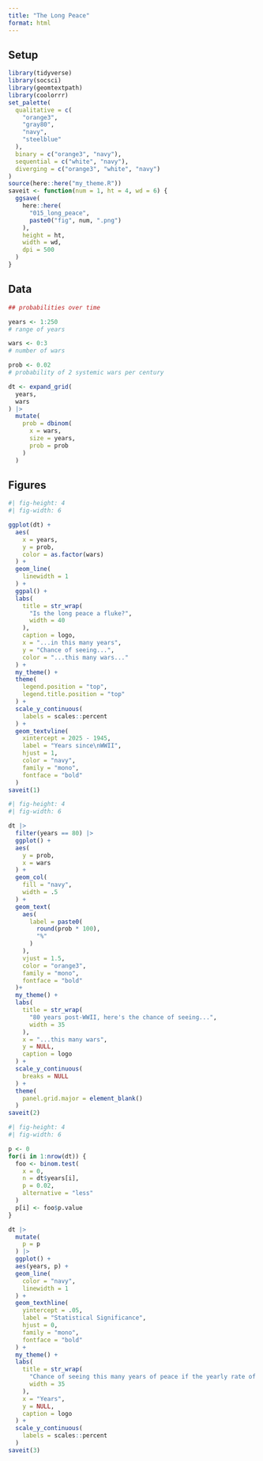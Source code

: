 ```yaml
---
title: "The Long Peace"
format: html
---
```


## Setup

```r
library(tidyverse)
library(socsci)
library(geomtextpath)
library(coolorrr)
set_palette(
  qualitative = c(
    "orange3",
    "gray80",
    "navy",
    "steelblue"
  ),
  binary = c("orange3", "navy"),
  sequential = c("white", "navy"),
  diverging = c("orange3", "white", "navy")
)
source(here::here("my_theme.R"))
saveit <- function(num = 1, ht = 4, wd = 6) {
  ggsave(
    here::here(
      "015_long_peace",
      paste0("fig", num, ".png")
    ),
    height = ht,
    width = wd,
    dpi = 500
  )
}
```


## Data

```r
## probabilities over time

years <- 1:250
# range of years

wars <- 0:3
# number of wars

prob <- 0.02
# probability of 2 systemic wars per century

dt <- expand_grid(
  years,
  wars
) |>
  mutate(
    prob = dbinom(
      x = wars,
      size = years,
      prob = prob
    )
  )
```

## Figures

```r
#| fig-height: 4
#| fig-width: 6

ggplot(dt) +
  aes(
    x = years,
    y = prob,
    color = as.factor(wars)
  ) +
  geom_line(
    linewidth = 1
  ) +
  ggpal() +
  labs(
    title = str_wrap(
      "Is the long peace a fluke?",
      width = 40
    ),
    caption = logo,
    x = "...in this many years",
    y = "Chance of seeing...",
    color = "...this many wars..."
  ) +
  my_theme() +
  theme(
    legend.position = "top",
    legend.title.position = "top"
  ) +
  scale_y_continuous(
    labels = scales::percent
  ) +
  geom_textvline(
    xintercept = 2025 - 1945,
    label = "Years since\nWWII",
    hjust = 1,
    color = "navy",
    family = "mono",
    fontface = "bold"
  )
saveit(1)
```

```r
#| fig-height: 4
#| fig-width: 6

dt |>
  filter(years == 80) |>
  ggplot() +
  aes(
    y = prob,
    x = wars
  ) +
  geom_col(
    fill = "navy",
    width = .5
  ) +
  geom_text(
    aes(
      label = paste0(
        round(prob * 100), 
        "%"
      )
    ),
    vjust = 1.5,
    color = "orange3",
    family = "mono",
    fontface = "bold"
  )+
  my_theme() +
  labs(
    title = str_wrap(
      "80 years post-WWII, here's the chance of seeing...",
      width = 35
    ),
    x = "...this many wars",
    y = NULL,
    caption = logo
  ) +
  scale_y_continuous(
    breaks = NULL
  ) +
  theme(
    panel.grid.major = element_blank()
  )
saveit(2)
```

```r
#| fig-height: 4
#| fig-width: 6

p <- 0
for(i in 1:nrow(dt)) {
  foo <- binom.test(
    x = 0,
    n = dt$years[i],
    p = 0.02,
    alternative = "less"
  )
  p[i] <- foo$p.value
}

dt |>
  mutate(
    p = p
  ) |>
  ggplot() +
  aes(years, p) +
  geom_line(
    color = "navy",
    linewidth = 1
  ) +
  geom_texthline(
    yintercept = .05,
    label = "Statistical Significance",
    hjust = 0,
    family = "mono",
    fontface = "bold"
  ) +
  my_theme() +
  labs(
    title = str_wrap(
      "Chance of seeing this many years of peace if the yearly rate of systemic war hasn't changed",
      width = 35
    ),
    x = "Years",
    y = NULL,
    caption = logo
  ) +
  scale_y_continuous(
    labels = scales::percent
  )
saveit(3)
```

